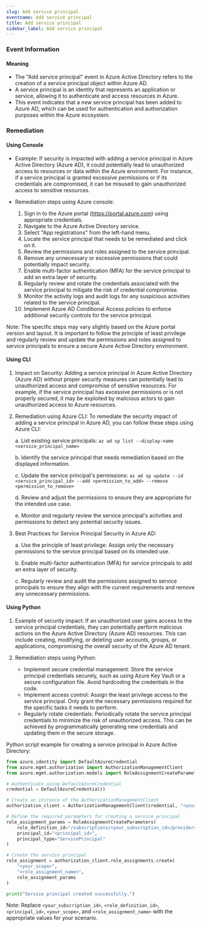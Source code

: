 ```yaml
--- 
slug: Add service principal
eventname: Add service principal
title: Add service principal
sidebar_label: Add service principal
---
```

                       
### Event Information

#### Meaning

- The "Add service principal" event in Azure Active Directory refers to the creation of a service principal object within Azure AD.
- A service principal is an identity that represents an application or service, allowing it to authenticate and access resources in Azure.
- This event indicates that a new service principal has been added to Azure AD, which can be used for authentication and authorization purposes within the Azure ecosystem.

### Remediation

#### Using Console

- Example: If security is impacted with adding a service principal in Azure Active Directory (Azure AD), it could potentially lead to unauthorized access to resources or data within the Azure environment. For instance, if a service principal is granted excessive permissions or if its credentials are compromised, it can be misused to gain unauthorized access to sensitive resources.

- Remediation steps using Azure console:
  1. Sign in to the Azure portal (https://portal.azure.com) using appropriate credentials.
  2. Navigate to the Azure Active Directory service.
  3. Select "App registrations" from the left-hand menu.
  4. Locate the service principal that needs to be remediated and click on it.
  5. Review the permissions and roles assigned to the service principal.
  6. Remove any unnecessary or excessive permissions that could potentially impact security.
  7. Enable multi-factor authentication (MFA) for the service principal to add an extra layer of security.
  8. Regularly review and rotate the credentials associated with the service principal to mitigate the risk of credential compromise.
  9. Monitor the activity logs and audit logs for any suspicious activities related to the service principal.
  10. Implement Azure AD Conditional Access policies to enforce additional security controls for the service principal.

Note: The specific steps may vary slightly based on the Azure portal version and layout. It is important to follow the principle of least privilege and regularly review and update the permissions and roles assigned to service principals to ensure a secure Azure Active Directory environment.

#### Using CLI

1. Impact on Security: Adding a service principal in Azure Active Directory (Azure AD) without proper security measures can potentially lead to unauthorized access and compromise of sensitive resources. For example, if the service principal has excessive permissions or is not properly secured, it may be exploited by malicious actors to gain unauthorized access to Azure resources.

2. Remediation using Azure CLI: To remediate the security impact of adding a service principal in Azure AD, you can follow these steps using Azure CLI:

   a. List existing service principals: `az ad sp list --display-name <service_principal_name>`

   b. Identify the service principal that needs remediation based on the displayed information.

   c. Update the service principal's permissions: `az ad sp update --id <service_principal_id> --add <permission_to_add> --remove <permission_to_remove>`

   d. Review and adjust the permissions to ensure they are appropriate for the intended use case.

   e. Monitor and regularly review the service principal's activities and permissions to detect any potential security issues.

3. Best Practices for Service Principal Security in Azure AD:

   a. Use the principle of least privilege: Assign only the necessary permissions to the service principal based on its intended use.

   b. Enable multi-factor authentication (MFA) for service principals to add an extra layer of security.

   c. Regularly review and audit the permissions assigned to service principals to ensure they align with the current requirements and remove any unnecessary permissions.

#### Using Python

1. Example of security impact: If an unauthorized user gains access to the service principal credentials, they can potentially perform malicious actions on the Azure Active Directory (Azure AD) resources. This can include creating, modifying, or deleting user accounts, groups, or applications, compromising the overall security of the Azure AD tenant.

2. Remediation steps using Python:
   - Implement secure credential management: Store the service principal credentials securely, such as using Azure Key Vault or a secure configuration file. Avoid hardcoding the credentials in the code.
   - Implement access control: Assign the least privilege access to the service principal. Only grant the necessary permissions required for the specific tasks it needs to perform.
   - Regularly rotate credentials: Periodically rotate the service principal credentials to minimize the risk of unauthorized access. This can be achieved by programmatically generating new credentials and updating them in the secure storage.

Python script example for creating a service principal in Azure Active Directory:

```python
from azure.identity import DefaultAzureCredential
from azure.mgmt.authorization import AuthorizationManagementClient
from azure.mgmt.authorization.models import RoleAssignmentCreateParameters

# Authenticate using DefaultAzureCredential
credential = DefaultAzureCredential()

# Create an instance of the AuthorizationManagementClient
authorization_client = AuthorizationManagementClient(credential, "<your_subscription_id>")

# Define the required parameters for creating a service principal
role_assignment_params = RoleAssignmentCreateParameters(
    role_definition_id="/subscriptions/<your_subscription_id>/providers/Microsoft.Authorization/roleDefinitions/<role_definition_id>",
    principal_id="<principal_id>",
    principal_type="ServicePrincipal"
)

# Create the service principal
role_assignment = authorization_client.role_assignments.create(
    "<your_scope>",
    "<role_assignment_name>",
    role_assignment_params
)

print("Service principal created successfully.")
```

Note: Replace `<your_subscription_id>`, `<role_definition_id>`, `<principal_id>`, `<your_scope>`, and `<role_assignment_name>` with the appropriate values for your scenario.



 